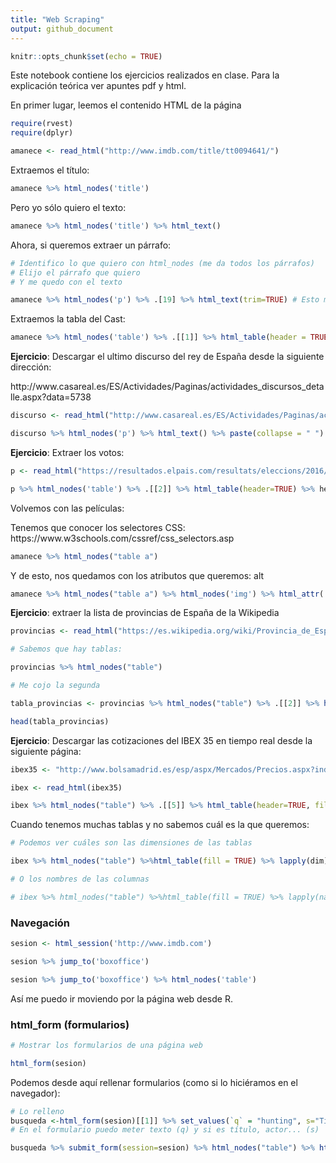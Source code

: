 ```yaml
---
title: "Web Scraping"
output: github_document
---
```


```r
knitr::opts_chunk$set(echo = TRUE)
```

Este notebook contiene los ejercicios realizados en clase. Para la explicación teórica ver apuntes pdf y html.

En primer lugar, leemos el contenido HTML de la página

```r
require(rvest)
require(dplyr)
```

```r
amanece <- read_html("http://www.imdb.com/title/tt0094641/")
```

Extraemos el título:
```r
amanece %>% html_nodes('title')
```

Pero yo sólo quiero el texto:

```r
amanece %>% html_nodes('title') %>% html_text()

```

Ahora, si queremos extraer un párrafo:

```r
# Identifico lo que quiero con html_nodes (me da todos los párrafos)
# Elijo el párrafo que quiero
# Y me quedo con el texto

amanece %>% html_nodes('p') %>% .[19] %>% html_text(trim=TRUE) # Esto me quita los \n

```

Extraemos la tabla del Cast:

```r
amanece %>% html_nodes('table') %>% .[[1]] %>% html_table(header = TRUE) %>% .[[2]]
```

**Ejercicio**: Descargar el ultimo discurso del rey de España desde la siguiente dirección:

http://www.casareal.es/ES/Actividades/Paginas/actividades_discursos_detalle.aspx?data=5738

```r
discurso <- read_html("http://www.casareal.es/ES/Actividades/Paginas/actividades_discursos_detalle.aspx?data=5000")

discurso %>% html_nodes('p') %>% html_text() %>% paste(collapse = " ") %>% head

```

**Ejercicio**: Extraer los votos:
```r
p <- read_html("https://resultados.elpais.com/resultats/eleccions/2016/generals/congreso/")

p %>% html_nodes('table') %>% .[[2]] %>% html_table(header=TRUE) %>% head

```

Volvemos con las películas:

Tenemos que conocer los selectores CSS: https://www.w3schools.com/cssref/css_selectors.asp

```r
amanece %>% html_nodes("table a")
```
Y de esto, nos quedamos con los atributos que queremos: alt

```r
amanece %>% html_nodes("table a") %>% html_nodes('img') %>% html_attr('alt')

```

**Ejercicio**: extraer la lista de provincias de España de la Wikipedia

```r
provincias <- read_html("https://es.wikipedia.org/wiki/Provincia_de_Espa%C3%B1a")

# Sabemos que hay tablas:

provincias %>% html_nodes("table")

# Me cojo la segunda

tabla_provincias <- provincias %>% html_nodes("table") %>% .[[2]] %>% html_table(header=TRUE, fill = TRUE)

head(tabla_provincias)
```

**Ejercicio**: Descargar las cotizaciones del IBEX 35 en tiempo real desde la siguiente página:

```r
ibex35 <- "http://www.bolsamadrid.es/esp/aspx/Mercados/Precios.aspx?indice=ESI100000000"

ibex <- read_html(ibex35)

ibex %>% html_nodes("table") %>% .[[5]] %>% html_table(header=TRUE, fill = TRUE) %>% head

```

Cuando tenemos muchas tablas y no sabemos cuál es la que queremos:

```r
# Podemos ver cuáles son las dimensiones de las tablas 

ibex %>% html_nodes("table") %>%html_table(fill = TRUE) %>% lapply(dim)

# O los nombres de las columnas

# ibex %>% html_nodes("table") %>%html_table(fill = TRUE) %>% lapply(names)
```

### Navegación

```r
sesion <- html_session('http://www.imdb.com')
```

```r
sesion %>% jump_to('boxoffice')
```

```r
sesion %>% jump_to('boxoffice') %>% html_nodes('table')

```

Así me puedo ir moviendo por la página web desde R.

### html_form (formularios)

```r
# Mostrar los formularios de una página web

html_form(sesion)
```

Podemos desde aquí rellenar formularios (como si lo hiciéramos en el navegador):

```r

# Lo relleno
busqueda <-html_form(sesion)[[1]] %>% set_values(`q` = "hunting", s="Titles") 
# En el formulario puedo meter texto (q) y si es título, actor... (s)

busqueda %>% submit_form(session=sesion) %>% html_nodes("table") %>% html_table() %>% .[[1]]

```


